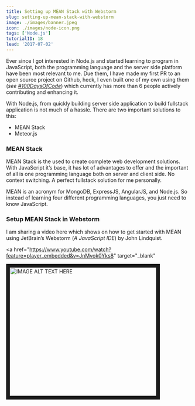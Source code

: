 ```yaml
---
title: Setting up MEAN Stack with Webstorm
slug: setting-up-mean-stack-with-webstorm
image: ./images/banner.jpeg
icon: ./images/node-icon.png
tags: ['Node.js']
tutorialID: 18
lead: '2017-07-02'
---
```


Ever since I got interested in Node.js and started learning to program in JavaScript, both the programming language and the server side platform have been most relevant to me. Due them, I have made my first PR to an open source project on Github, heck, I even built one of my own using them (_see_ [_#100DaysOfCode_](https://github.com/freeCodeCamp/100DaysOfCode-twitter-bot)) which currently has more than 6 people actively contributing and enhancing it.

With Node.js, from quickly building server side application to build fullstack application is not much of a hassle. There are two important solutions to this:

- MEAN Stack
- Meteor.js

### MEAN Stack

MEAN Stack is the used to create complete web development solutions. With JavaScript it’s base, it has lot of advantages to offer and the important of all is one programming language both on server and client side. No context switching. A perfect fullstack solution for me personally.

MEAN is an acronym for MongoDB, ExpressJS, AngularJS, and Node.js. So instead of learning four different programming languages, you just need to know JavaScript.

### Setup MEAN Stack in Webstorm

I am sharing a video here which shows on how to get started with MEAN using JetBrain’s Webstorm (_A JavaScript IDE_) by John Lindquist.

<a
  href="https://www.youtube.com/watch?feature=player_embedded&v=JnMvok0Yks8"
  target="_blank"
>
  <img
    src="https://img.youtube.com/vi/JnMvok0Yks8/0.jpg"
    alt="IMAGE ALT TEXT HERE"
    width="400"
    height="350"
    border="10"
  />
</a>
